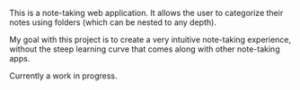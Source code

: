 This is a note-taking web application. It allows the user to categorize their notes using folders (which can be nested to any depth).

My goal with this project is to create a very intuitive note-taking experience, without the steep learning curve that comes along with other note-taking apps.

Currently a work in progress.
